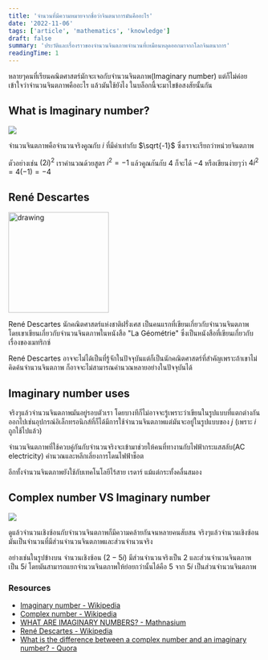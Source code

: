 ```yaml
---
title: 'จำนวนที่มีความหมายจากชื่อว่าจินตนาการมันคืออะไร'
date: '2022-11-06'
tags: ['article', 'mathematics', 'knowledge']
draft: false
summary: 'ประวัติและเรื่องราวของจำนวนจินตภาพจำนวนที่เหมือนหลุดออกมาจากโลกจินตนาการ'
readingTime: 1
---
```


หลายๆคนที่เรียนคณิตศาสตร์มักจะเจอกับจำนวนจินตภาพ(Imaginary number) แต่ก็ไม่ค่อยเข้าใจว่าจำนวนจินตภาพคืออะไร แล้วมันใช้ยังไง ในบล็อกนี้จะมาไขข้อสงสัยนั้นกัน

## What is Imaginary number?

![](https://file.ronnapat.me/blog-images/imaginary_number/header.png)

จำนวนจินตภาพคือจำนวนจริงคูณกับ $i$ ที่มีค่าเท่ากับ $\sqrt{-1}$ ซึ่งเราจะเรียกว่าหน่วยจินตภาพ

ตัวอย่างเช่น $(2i)^2$ เราคำนวณด้วยสูตร $i^2 = -1$ แล้วคูณกันกับ $4$ ก็จะได้ $-4$ หรือเขียนง่ายๆว่า $4i^2 = 4(-1) = -4$

## René Descartes

<img
  src="https://file.ronnapat.me/blog-images/imaginary_number/1.jpg"
  alt="drawing"
  class="block mr-auto ml-auto"
  width="200"
/>

René Descartes นักคณิตศาสตร์แห่งชาติฝรั่งเศส เป็นคนแรกที่เขียนเกี่ยวกับจำนวนจินตภาพ โดยเขาเขียนเกี่ยวกับจำนวนจินตภาพในหนังสือ "La Géométrie" ซึ่งเป็นหนังสือที่เขียนเกี่ยวกับเรื่องของเมทริกซ์

René Descartes อาจจะไม่ได้เป็นที่รู้จักในปัจจุบันแต่ก็เป็นนักคณิตศาสตร์ที่สำคัญเพราะถ้าเขาไม่คิดค้นจำนวนจินตภาพ ก็อาจจะไม่สามารณคำนวณหลายอย่างในปัจจุบันได้

## Imaginary number uses

จริงๆแล้วจำนวนจินตภาพมันอยู่รอบตัวเรา โดยบางทีก็ไม่อาจจะรู้เพราะว่าเขียนในรูปแบบที่แตกต่างกันออกไปเช่นอุปกรณ์อิเล็กทรอนิกส์ที่ก็ได้มีการใช้จำนวนจินตภาพแต่มันจะอยู่ในรูปแบบของ $j$ (เพราะ $i$ ถูกใช้ไปแล้ว)

จำนวนจินตภาพที่ใช้ควบคู่กันกับจำนวนจริงจะเข้ามาช่วยให้คนที่ทางานกับไฟฟ้ากระแสสลับ(AC electricity) คำนวณและหลีกเลี่ยงการโดนไฟฟ้าช็อต

อีกทั้งจำนวนจินตภาพยังใช้กับเทคโนโลยีไร้สาย เรดาร์ แม้แต่กระทั้งคลื่นสมอง

## Complex number VS Imaginary number

![](https://file.ronnapat.me/blog-images/imaginary_number/2.jpg)

ดูแล้วจำนวนเชิงซ้อนกับจำนวนจินตภาพก็มีความคล้ายกันจนหลายคนสับสน จริงๆแล้วจำนวนเชิงซ้อนมันเป็นจำนวนที่มีส่วนจำนวนจินตภาพและส่วนจำนวนจริง

อย่างเช่นในรูปข้างบน จำนวนเชิงซ้อน $(2-5i)$ มีส่วนจำนวนจริงเป็น $2$ และส่วนจำนวนจินตภาพเป็น $5i$ โดยมันสามารถแยกจำนวนจินตภาพให้ย่อยกว่านั้นได้คือ $5$ จาก $5i$ เป็นส่วนจำนวนจินตภาพ

### Resources

- [Imaginary number - Wikipedia](https://en.wikipedia.org/wiki/Imaginary_number)
- [Complex number - Wikipedia](https://en.wikipedia.org/wiki/Complex_number)
- [WHAT ARE IMAGINARY NUMBERS? - Mathnasium](https://www.mathnasium.com/blog/what-are-imaginary-numbers)
- [René Descartes - Wikipedia](https://en.wikipedia.org/wiki/Ren%C3%A9_Descartes)
- [What is the difference between a complex number and an imaginary number? - Quora](https://www.quora.com/What-is-the-difference-between-a-complex-number-and-an-imaginary-number)
